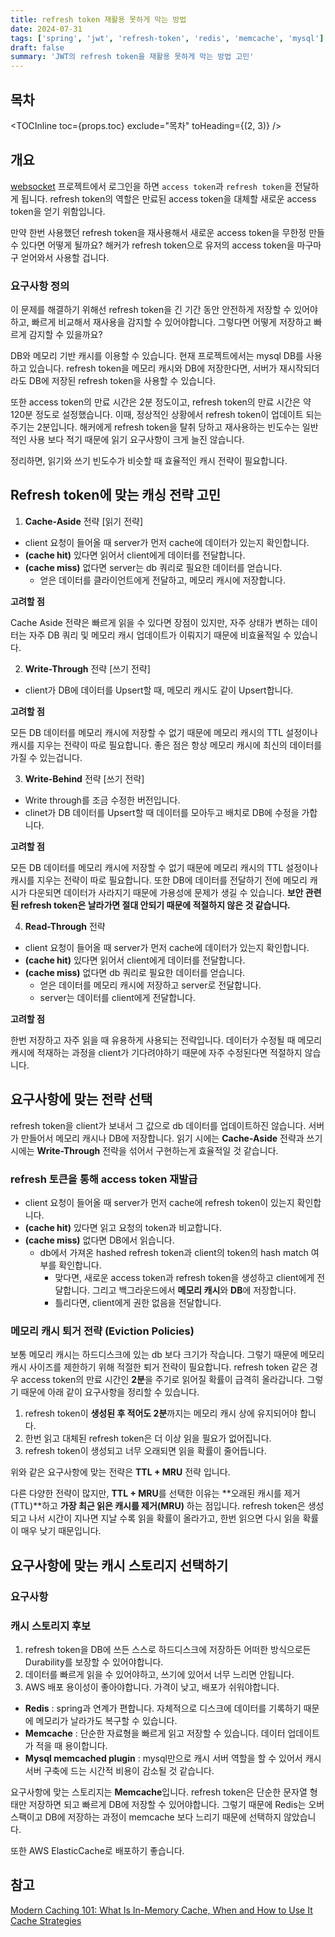 ```yaml
---
title: refresh token 재활용 못하게 막는 방법
date: 2024-07-31
tags: ['spring', 'jwt', 'refresh-token', 'redis', 'memcache', 'mysql']
draft: false
summary: 'JWT의 refresh token을 재활용 못하게 막는 방법 고민'
---
```


## 목차

<TOCInline toc={props.toc} exclude="목차" toHeading={(2, 3)} />

## 개요

[websocket](https://github.com/kimjang-toolkit/webSocket) 프로젝트에서 로그인을 하면 `access token`과 `refresh token`을 전달하게 됩니다.
refresh token의 역할은 만료된 access token을 대체할 새로운 access token을 얻기 위함입니다.

만약 한번 사용했던 refresh token을 재사용해서 새로운 access token을 무한정 만들 수 있다면 어떻게 될까요?
해커가 refresh token으로 유저의 access token을 마구마구 얻어와서 사용할 겁니다.

### 요구사항 정의

이 문제를 해결하기 위해선 refresh token을 긴 기간 동안 안전하게 저장할 수 있어야하고, 빠르게 비교해서 재사용을 감지할 수 있어야합니다.
그렇다면 어떻게 저장하고 빠르게 감지할 수 있을까요?

DB와 메모리 기반 캐시를 이용할 수 있습니다. 현재 프로젝트에서는 mysql DB를 사용하고 있습니다.
refresh token을 메모리 캐시와 DB에 저장한다면, 서버가 재시작되더라도 DB에 저장된 refresh token을 사용할 수 있습니다.

또한 access token의 만료 시간은 2분 정도이고, refresh token의 만료 시간은 약 120분 정도로 설정했습니다.
이때, 정상적인 상황에서 refresh token이 업데이트 되는 주기는 2분입니다.
해커에게 refresh token을 탈취 당하고 재사용하는 빈도수는 일반적인 사용 보다 적기 때문에 읽기 요구사항이 크게 늘진 않습니다.

정리하면, 읽기와 쓰기 빈도수가 비슷할 때 효율적인 캐시 전략이 필요합니다.

## Refresh token에 맞는 캐싱 전략 고민

1. **Cache-Aside** 전략 [읽기 전략]

- client 요청이 들어올 때 server가 먼저 cache에 데이터가 있는지 확인합니다.
- **(cache hit)** 있다면 읽어서 client에게 데이터를 전달합니다.
- **(cache miss)** 없다면 server는 db 쿼리로 필요한 데이터를 얻습니다.
    - 얻은 데이터를 클라이언트에게 전달하고, 메모리 캐시에 저장합니다.

**고려할 점**

Cache Aside 전략은 빠르게 읽을 수 있다면 장점이 있지만, 
자주 상태가 변하는 데이터는 자주 DB 쿼리 및 메모리 캐시 업데이트가 이뤄지기 때문에 비효율적일 수 있습니다.

2. **Write-Through** 전략 [쓰기 전략]

- client가 DB에 데이터를 Upsert할 때, 메모리 캐시도 같이 Upsert합니다.

**고려할 점**

모든 DB 데이터를 메모리 캐시에 저장할 수 없기 때문에 메모리 캐시의 TTL 설정이나 캐시를 지우는 전략이 따로 필요합니다.
좋은 점은 항상 메모리 캐시에 최신의 데이터를 가질 수 있는겁니다.

3. **Write-Behind** 전략 [쓰기 전략]

- Write through를 조금 수정한 버전입니다.
- clinet가 DB 데이터를 Upsert할 때 데이터를 모아두고 배치로 DB에 수정을 가합니다.

**고려할 점**

모든 DB 데이터를 메모리 캐시에 저장할 수 없기 때문에 메모리 캐시의 TTL 설정이나 캐시를 지우는 전략이 따로 필요합니다.
또한 DB에 데이터를 전달하기 전에 메모리 캐시가 다운되면 데이터가 사라지기 때문에 가용성에 문제가 생길 수 있습니다.
**보안 관련된 refresh token은 날라가면 절대 안되기 때문에 적절하지 않은 것 같습니다.**

4. **Read-Through** 전략

- client 요청이 들어올 때 server가 먼저 cache에 데이터가 있는지 확인합니다.
- **(cache hit)** 있다면 읽어서 client에게 데이터를 전달합니다.
- **(cache miss)** 없다면 db 쿼리로 필요한 데이터를 얻습니다.
    - 얻은 데이터를 메모리 캐시에 저장하고 server로 전달합니다.
    - server는 데이터를 client에게 전달합니다.

**고려할 점**

한번 저장하고 자주 읽을 때 유용하게 사용되는 전략입니다.
데이터가 수정될 때 메모리 캐시에 적재하는 과정을 client가 기다려야하기 때문에 자주 수정된다면 적절하지 않습니다.

## 요구사항에 맞는 전략 선택

refresh token을 client가 보내서 그 값으로 db 데이터를 업데이트하진 않습니다. 서버가 만들어서 메모리 캐시나 DB에 저장합니다.
읽기 시에는 **Cache-Aside** 전략과 쓰기 시에는 **Write-Through** 전략을 섞어서 구현하는게 효율적일 것 같습니다.

### refresh 토큰을 통해 access token 재발급

- client 요청이 들어올 때 server가 먼저 cache에 refresh token이 있는지 확인합니다.
- **(cache hit)** 있다면 읽고 요청의 token과 비교합니다.
- **(cache miss)** 없다면 DB에서 읽습니다.
    - db에서 가져온 hashed refresh token과 client의 token의 hash match 여부를 확인합니다.
        - 맞다면, 새로운 access token과 refresh token을 생성하고 client에게 전달합니다. 그리고 백그라운드에서 **메모리 캐시**와 **DB**에 저장합니다.
        - 틀리다면, client에게 권한 없음을 전달합니다.

### 메모리 캐시 퇴거 전략 (Eviction Policies)

보통 메모리 캐시는 하드디스크에 있는 db 보다 크기가 작습니다. 그렇기 때문에 메모리 캐시 사이즈를 제한하기 위해 적절한 퇴거 전략이 필요합니다.
refresh token 같은 경우 access token의 만료 시간인 **2분**을 주기로 읽어질 확률이 급격히 올라갑니다.
그렇기 때문에 아래 같이 요구사항을 정리할 수 있습니다.

1. refresh token이 **생성된 후 적어도 2분**까지는 메모리 캐시 상에 유지되어야 합니다.
2. 한번 읽고 대체된 refresh token은 더 이상 읽을 필요가 없어집니다.
3. refresh token이 생성되고 너무 오래되면 읽을 확률이 줄어듭니다.

위와 같은 요구사항에 맞는 전략은 **TTL + MRU** 전략 입니다.

다른 다양한 전략이 많지만, **TTL + MRU**를 선택한 이유는 **오래된 캐시를 제거(TTL)**하고 **가장 최근 읽은 캐시를 제거(MRU)** 하는 점입니다. 
refresh token은 생성되고 나서 시간이 지나면 지날 수록 읽을 확률이 올라가고, 한번 읽으면 다시 읽을 확률이 매우 낮기 때문입니다.

## 요구사항에 맞는 캐시 스토리지 선택하기

### 요구사항

### 캐시 스토리지 후보

1. refresh token을 DB에 쓰든 스스로 하드디스크에 저장하든 어떠한 방식으로든 Durability를 보장할 수 있어야합니다.
2. 데이터를 빠르게 읽을 수 있어야하고, 쓰기에 있어서 너무 느리면 안됩니다.
4. AWS 배포 용이성이 좋아야합니다. 가격이 낮고, 배포가 쉬워야합니다.

- **Redis** : spring과 연계가 편합니다. 자체적으로 디스크에 데이터를 기록하기 때문에 메모리가 날라가도 복구할 수 있습니다.
- **Memcache** : 단순한 자료형을 빠르게 읽고 저장할 수 있습니다. 데이터 업데이트가 적을 때 용이합니다.
- **Mysql memcached plugin** : mysql만으로 캐시 서버 역할을 할 수 있어서 캐시 서버 구축에 드는 시간적 비용이 감소될 것 같습니다.

요구사항에 맞는 스토리지는 **Memcache**입니다.
refresh token은 단순한 문자열 형태만 저장하면 되고 빠르게 DB에 저장할 수 있어야합니다. 
그렇기 때문에 Redis는 오버 스팩이고 DB에 저장하는 과정이 memcache 보다 느리기 때문에 선택하지 않았습니다.

또한 AWS ElasticCache로 배포하기 좋습니다. 

## 참고

[Modern Caching 101: What Is In-Memory Cache, When and How to Use It](https://www.gigaspaces.com/blog/in-memory-cache/)
[Cache Strategies](https://medium.com/@mmoshikoo/cache-strategies-996e91c80303)